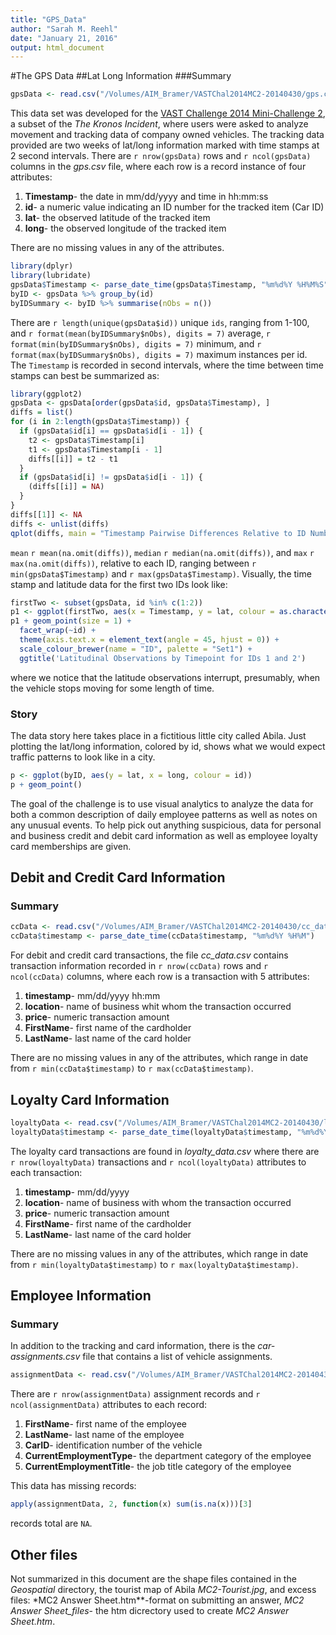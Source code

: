 ```yaml
---
title: "GPS_Data"
author: "Sarah M. Reehl"
date: "January 21, 2016"
output: html_document
---
```


#The GPS Data
##Lat Long Information
###Summary

```r
gpsData <- read.csv("/Volumes/AIM_Bramer/VASTChal2014MC2-20140430/gps.csv", header = TRUE, stringsAsFactors = FALSE)
```

This data set was developed for the [VAST Challenge 2014 Mini-Challenge 2](http://vacommunity.org/VAST+Challenge+2014%3A+Mini-Challenge+2#Download_the_Datasets_Entry_Forms_and_Documentation), a subset of the *The Kronos Incident*, where users were asked to analyze movement and tracking data of company owned vehicles. The tracking data provided are two weeks of lat/long information marked with time stamps at 2 second intervals. There are ``r nrow(gpsData)`` rows and ``r ncol(gpsData)`` columns in the *gps.csv* file, where each row is a record instance of four attributes:

1. **Timestamp**- the date in mm/dd/yyyy and time in hh:mm:ss
2. **id**- a numeric value indicating an ID number for the tracked item (Car ID)
3. **lat**- the observed latitude of the tracked item
4. **long**- the observed longitude of the tracked item

There are no missing values in any of the attributes.
```r
library(dplyr)
library(lubridate)
gpsData$Timestamp <- parse_date_time(gpsData$Timestamp, "%m%d%Y %H%M%S")
byID <- gpsData %>% group_by(id)
byIDSummary <- byID %>% summarise(nObs = n())
```

There are ``r length(unique(gpsData$id)) `` unique `ids`, ranging from 1-100, and ``r format(mean(byIDSummary$nObs), digits = 7) `` average,  ``r format(min(byIDSummary$nObs), digits = 7) `` minimum, and ``r format(max(byIDSummary$nObs), digits = 7) `` maximum instances per id. The `Timestamp` is recorded in second intervals, where the time between time stamps can best be summarized as: 

```r
library(ggplot2)
gpsData <- gpsData[order(gpsData$id, gpsData$Timestamp), ]
diffs = list()
for (i in 2:length(gpsData$Timestamp)) {
  if (gpsData$id[i] == gpsData$id[i - 1]) {
    t2 <- gpsData$Timestamp[i]
    t1 <- gpsData$Timestamp[i - 1]
    diffs[[i]] = t2 - t1
  }
  if (gpsData$id[i] != gpsData$id[i - 1]) {
    (diffs[[i]] = NA)
  }
}
diffs[[1]] <- NA
diffs <- unlist(diffs)
qplot(diffs, main = "Timestamp Pairwise Differences Relative to ID Number", binwidth = 1, xlab = "Diff in Seconds")
```

`mean` ``r mean(na.omit(diffs))``, `median` ``r median(na.omit(diffs))``, and `max` ``r max(na.omit(diffs))``, relative to each ID, ranging between ``r min(gpsData$Timestamp)`` and ``r max(gpsData$Timestamp)``. Visually, the time stamp and latitude data for the first two IDs look like:

```r
firstTwo <- subset(gpsData, id %in% c(1:2))
p1 <- ggplot(firstTwo, aes(x = Timestamp, y = lat, colour = as.character(id), group = as.character(id)))
p1 + geom_point(size = 1) + 
  facet_wrap(~id) + 
  theme(axis.text.x = element_text(angle = 45, hjust = 0)) +
  scale_colour_brewer(name = "ID", palette = "Set1") +
  ggtitle('Latitudinal Observations by Timepoint for IDs 1 and 2')
```

where we notice that the latitude observations interrupt, presumably, when the vehicle stops moving for some length of time. 

### Story

The data story here takes place in a fictitious little city called Abila. Just plotting the lat/long information, colored by id, shows what we would expect traffic patterns to look like in a city.

```r

p <- ggplot(byID, aes(y = lat, x = long, colour = id))
p + geom_point()
```

The goal of the challenge is to use visual analytics to analyze the data for both a common description of daily employee patterns as well as notes on any unusual events. To help pick out anything suspicious, data for personal and business credit and debit card information as well as employee loyalty card memberships are given. 

## Debit and Credit Card Information

### Summary

```r
ccData <- read.csv("/Volumes/AIM_Bramer/VASTChal2014MC2-20140430/cc_data.csv", header = TRUE, stringsAsFactors = FALSE)
ccData$timestamp <- parse_date_time(ccData$timestamp, "%m%d%Y %H%M")
```
For debit and credit card transactions, the file *cc_data.csv* contains transaction information recorded in ``r nrow(ccData)`` rows and ``r ncol(ccData)`` columns, where each row is a transaction with 5 attributes:

1. **timestamp**- mm/dd/yyyy hh:mm 
2. **location**- name of business whit whom the transaction occurred
3. **price**- numeric transaction amount
4. **FirstName**- first name of the cardholder
5. **LastName**- last name of the card holder

There are no missing values in any of the attributes, which range in date from ``r min(ccData$timestamp)`` to ``r max(ccData$timestamp)``.

## Loyalty Card Information

```r
loyaltyData <- read.csv("/Volumes/AIM_Bramer/VASTChal2014MC2-20140430/loyalty_data.csv", header = TRUE, stringsAsFactors = FALSE)
loyaltyData$timestamp <- parse_date_time(loyaltyData$timestamp, "%m%d%Y")
```

The loyalty card transactions are found in *loyalty_data.csv* where there are ``r nrow(loyaltyData)`` transactions and ``r ncol(loyaltyData)`` attributes to each transaction:

1. **timestamp**- mm/dd/yyyy 
2. **location**- name of business with whom the transaction occurred
3. **price**- numeric transaction amount
4. **FirstName**- first name of the cardholder
5. **LastName**- last name of the card holder

There are no missing values in any of the attributes, which range in date from ``r min(loyaltyData$timestamp)`` to ``r max(loyaltyData$timestamp)``.

## Employee Information
### Summary
In addition to the tracking and card information, there is the *car-assignments.csv* file that contains a list of vehicle assignments. 

```r
assignmentData <- read.csv("/Volumes/AIM_Bramer/VASTChal2014MC2-20140430/car-assignments.csv", header = TRUE, stringsAsFactors = FALSE)
```

There are ``r nrow(assignmentData)`` assignment records and ``r ncol(assignmentData)`` attributes to each record:

1. **FirstName**- first name of the employee
2. **LastName**- last name of the employee
3. **CarID**- identification number of the vehicle
4. **CurrentEmploymentType**- the department category of the employee
5. **CurrentEmploymentTitle**- the job title category of the employee

This data has missing records:
```r
apply(assignmentData, 2, function(x) sum(is.na(x)))[3]
```
records total are `NA`.

## Other files
Not summarized in this document are the shape files contained in the *Geospatial* directory, the tourist map of Abila *MC2-Tourist.jpg*, and excess files: *MC2 Answer Sheet.htm**-format on submitting an answer, *MC2 Answer Sheet_files*- the htm dicrectory used to create *MC2 Answer Sheet.htm*.
